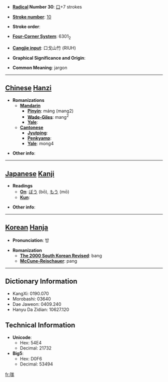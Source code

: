 * '''[[Wiktionary:Chinese radical index| Radical]] Number 30''': [[Wiktionary:Chinese radical index 口|口]]+7 strokes

* '''[[Wiktionary:Chinese total strokes index|Stroke number]]''': [[Wiktionary:Chinese total strokes index 10|10]]

* '''Stroke order''': 

* '''[[Wiktionary:Chinese four corner index|Four-Corner System]]''': 6301<sub>2</sub>

* '''[[Wiktionary:Chinese Cangjie index|Cangjie input]]''': 口戈山竹 (RIUH)

* '''Graphical Significance and Origin''': 

* '''Common Meaning''': jargon

----

== [[Chinese]] [[Hanzi]] ==

* '''Romanizations'''
** '''[[Mandarin]]'''
*** '''[[Pinyin]]''': máng (mang2)
*** '''[[Wade-Giles]]''': mang<sup>2</sup>
*** '''[[Yale]]''': 
** '''[[Cantonese]]'''
*** '''[[Jyutping]]''':
*** '''[[Penkyamp]]''': 
*** '''[[Yale]]''': mong4

* '''Other info''': 

----

== [[Japanese]] [[Kanji]] ==

* '''Readings'''
** '''[[On]]''': [[ぼう]] (bō), [[もう]] (mō)
** '''[[Kun]]''': 

* '''Other info''':  

----

== [[Korean]] [[Hanja]] ==

* '''Pronunciation''': 방

* '''Romanization'''
** '''[[The 2000 South Korean Revised Romanization|The 2000 South Korean Revised]]''': bang
** '''[[McCune-Reischauer]]''': pang

----

== Dictionary Information ==

* KangXi: 0190.070
* Morobashi: 03640
* Dae Jaweon: 0409.240
* Hanyu Da Zidian: 10627.120

== Technical Information ==

* '''Unicode''':
** Hex: 54E4
** Decimal: 21732
* '''Big5''':
** Hex: D0F6
** Decimal: 53494

[[fr:哤]]